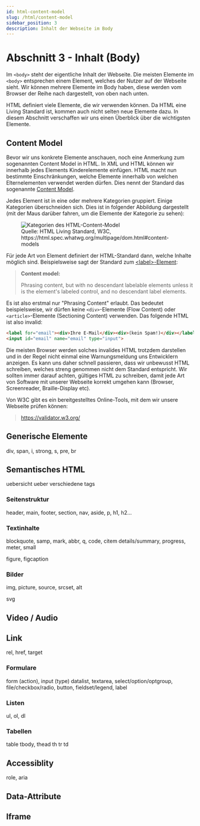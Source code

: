 ```yaml
---
id: html-content-model
slug: /html/content-model
sidebar_position: 3
description: Inhalt der Webseite im Body
---
```



# Abschnitt 3 - Inhalt (Body)

Im `<body>` steht der eigentliche Inhalt der Webseite. Die meisten Elemente
im `<body>` entsprechen einem Element, welches der Nutzer auf der Webseite sieht.
Wir können mehrere Elemente im Body haben, diese werden vom Browser der Reihe
nach dargestellt, von oben nach unten.

HTML definiert viele Elemente, die wir verwenden können. Da HTML eine Living Standard
ist, kommen auch nicht selten neue Elemente dazu. In diesem Abschnitt verschaffen
wir uns einen Überblick über die wichtigsten Elemente.

## Content Model

Bevor wir uns konkrete Elemente anschauen, noch eine Anmerkung zum sogenannten
Content Model in HTML. In XML und HTML können wir innerhalb jedes Elements
Kinderelemente einfügen. HTML macht nun bestimmte Einschränkungen, welche Elemente
innerhalb von welchen Elternelementen verwendet werden dürfen. Dies nennt
der Standard das sogenannte [Content Model](https://html.spec.whatwg.org/multipage/dom.html#content-models).

Jedes Element ist in eine oder mehrere Kategorien gruppiert. Einige Kategorien
überschneiden sich. Dies ist in folgender Abbildung dargestellt (mit der Maus
darüber fahren, um die Elemente der Kategorie zu sehen):

<figure>
  <object data={useBaseUrl("/img/web/content-venn.svg")} height="288" width="1000"><img alt="Kategorien des HTML-Content-Model" src={useBaseUrl("/img/web/content-venn.svg")} /></object>
  <figcaption>Quelle: HTML Living Standard, W3C, https://html.spec.whatwg.org/multipage/dom.html#content-models</figcaption>
</figure>

Für jede Art von Element definiert der HTML-Standard dann, welche Inhalte möglich
sind. Beispielsweise sagt der Standard
zum [&lt;label&gt;-Element](https://html.spec.whatwg.org/multipage/forms.html#the-label-element):

> __Content model:__
>
> Phrasing content, but with no descendant labelable elements unless it is the element's labeled control, and no descendant label elements.

Es ist also erstmal nur "Phrasing Content" erlaubt. Das bedeutet beispielsweise, wir dürfen
keine `<div>`-Elemente (Flow Content) oder `<article>`-Elemente (Sectioning Content)
verwenden. Das folgende HTML ist also invalid:

```html
<label for="email"><div>Ihre E-Mail</div><div>(kein Spam!)</div></label>
<input id="email" name="email" type="input">
```

Die meisten Browser werden solches invalides HTML trotzdem darstellen und in der
Regel nicht einmal eine Warnungsmeldung uns Entwicklern anzeigen. Es kann uns
daher schnell passieren, dass wir unbewusst HTML schreiben, welches streng
genommen nicht dem Standard entspricht. Wir sollten immer darauf achten,
gültiges HTML zu schreiben, damit jede Art von Software mit unserer Webseite
korrekt umgehen kann (Browser, Screenreader, Braille-Display etc).

Von W3C gibt es ein bereitgestelltes Online-Tools, mit dem wir unsere Webseite
prüfen können:

> https://validator.w3.org/

## Generische Elemente

div, span, i, strong, s, pre, br

## Semantisches HTML

uebersicht ueber verschiedene tags

### Seitenstruktur

header, main, footer, section, nav, aside, p, h1, h2...

### Textinhalte

blockquote, samp, mark, abbr, q, code, citem details/summary, progress, meter, small

figure, figcaption

### Bilder

img, picture, source, srcset, alt

svg

## Video / Audio

## Link

rel, href, target

### Formulare

form (action), input (type) datalist, textarea, select/option/optgroup, file/checkbox/radio, button, fieldset/legend, label

### Listen

ul, ol, dl

### Tabellen

table tbody, thead th tr td

## Accessiblity

role, aria

## Data-Attribute

## Iframe
